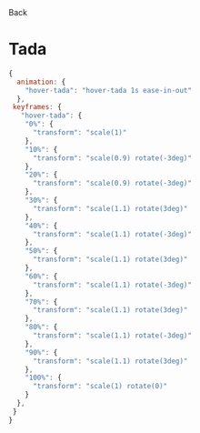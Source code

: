 
<Link
  className="hover: flex flex-row items-center"
  href="/docs/animations/hovers"
>
  <ChevronLeft size={17} />
  Back
</Link>

# Tada

<div className="mt-4"></div>

<Preview className="group">
  <HoverTadaButton />
</Preview>

<CodeGroup title="tailwind.config.js">

```js
{
  animation: {
    "hover-tada": "hover-tada 1s ease-in-out"
  },
 keyframes: {
   "hover-tada": {
    "0%": {
      "transform": "scale(1)"
    },
    "10%": {
      "transform": "scale(0.9) rotate(-3deg)"
    },
    "20%": {
      "transform": "scale(0.9) rotate(-3deg)"
    },
    "30%": {
      "transform": "scale(1.1) rotate(3deg)"
    },
    "40%": {
      "transform": "scale(1.1) rotate(-3deg)"
    },
    "50%": {
      "transform": "scale(1.1) rotate(3deg)"
    },
    "60%": {
      "transform": "scale(1.1) rotate(-3deg)"
    },
    "70%": {
      "transform": "scale(1.1) rotate(3deg)"
    },
    "80%": {
      "transform": "scale(1.1) rotate(-3deg)"
    },
    "90%": {
      "transform": "scale(1.1) rotate(3deg)"
    },
    "100%": {
      "transform": "scale(1) rotate(0)"
    }
  },
 }
}
```

</CodeGroup>
